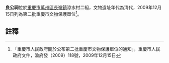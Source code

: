 {{msg:重慶市文物保護單位
|名稱 = 良公祠
|編號 = 69
|圖片 = 
|級別 = 6
|分類 = 
|時代 = 清代
|地點 = [[萬州區|萬州區]][[長嶺鎮|長嶺鎮]]涼水村二組
|坐標 = 
|登錄 = 2009年12月15日
}}
'''良公祠'''位於[[重慶市|重慶市]][[萬州區|萬州區]][[長嶺鎮|長嶺鎮]]涼水村二組，文物遺址年代為清代，2009年12月15日列為第二批重慶市文物保護單位<ref>「重慶市人民政府關於公布第二批重慶市文物保護單位的通知」，重慶市人民政府文件，渝府發（2009）118號，2009年12月15日</ref>。
== 註釋 ==
{{reflist}}
{{文物保護單位小作品}}